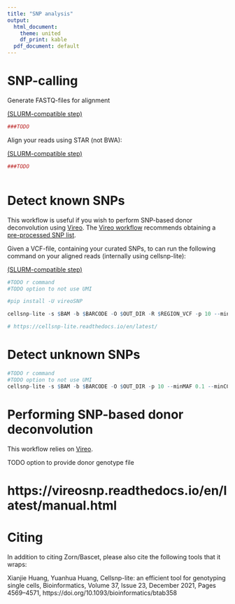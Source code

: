 ```yaml
---
title: "SNP analysis"
output:
  html_document:
    theme: united
    df_print: kable
  pdf_document: default
---
```







# SNP-calling



Generate FASTQ-files for alignment

[(SLURM-compatible step)](slurm.html)

```r


###TODO

```



Align your reads using STAR (not BWA):

[(SLURM-compatible step)](slurm.html)

```r


###TODO



```






# Detect known SNPs

This workflow is useful if you wish to perform SNP-based donor deconvolution
using [Vireo](https://github.com/single-cell-genetics/vireo).
The [Vireo workflow](https://vireosnp.readthedocs.io/en/latest/genotype.html)
recommends obtaining a [pre-processed SNP list](https://sourceforge.net/projects/cellsnp/files/SNPlist/).

Given a VCF-file, containing your curated SNPs, to can run the following
command on your aligned reads (internally using cellsnp-lite):

[(SLURM-compatible step)](slurm.html)

```r
#TODO r command
#TODO option to not use UMI

#pip install -U vireoSNP

cellsnp-lite -s $BAM -b $BARCODE -O $OUT_DIR -R $REGION_VCF -p 10 --minMAF 0.1 --minCOUNT 20 --gzip

# https://cellsnp-lite.readthedocs.io/en/latest/
```


# Detect unknown SNPs




```r
#TODO r command
#TODO option to not use UMI
cellsnp-lite -s $BAM -b $BARCODE -O $OUT_DIR -p 10 --minMAF 0.1 --minCOUNT 100 --gzip
```



# Performing SNP-based donor deconvolution

This workflow relies on [Vireo](https://github.com/single-cell-genetics/vireo).

TODO option to provide donor genotype file



# https://vireosnp.readthedocs.io/en/latest/manual.html


# Citing

In addition to citing Zorn/Bascet, please also cite the following tools that
it wraps:

Xianjie Huang, Yuanhua Huang, Cellsnp-lite: an efficient tool for genotyping single cells, Bioinformatics, Volume 37, Issue 23, December 2021, Pages 4569–4571, https://doi.org/10.1093/bioinformatics/btab358




